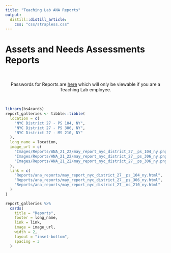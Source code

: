 ```yaml
---
title: "Teaching Lab ANA Reports"
output: 
  distill::distill_article:
    css: "css/strapless.css"
---
```


# Assets and Needs Assessments Reports

<br>

<center> Passwords for Reports are [here](https://docs.google.com/spreadsheets/d/1eAUdWEzc0R7WzpztOvutRp2FYDtpks37LSFV8sq8ezg/edit?usp=sharing) which will only be viewable if you are a Teaching Lab employee. </center>

<br>

```r
library(bs4cards)
report_galleries <- tibble::tibble(
  location = c(
    "NYC District 27 - PS 104, NY",
    "NYC District 27 - PS 306, NY",
    "NYC District 27 - MS 210, NY"
  ),
  long_name = location,
  image_url = c(
    "Images/Reports/ANA_21_22/may_report_nyc_district_27__ps_104_ny.png",
    "Images/Reports/ANA_21_22/may_report_nyc_district_27__ps_306_ny.png",
    "Images/Reports/ANA_21_22/may_report_nyc_district_27__ps_306_ny.png"
  ),
  link = c(
    "Reports/ana_reports/may_report_nyc_district_27__ps_104_ny.html",
    "Reports/ana_reports/may_report_nyc_district_27__ps_306_ny.html",
    "Reports/ana_reports/may_report_nyc_district_27__ms_210_ny.html"
  )
)

report_galleries %>%
  cards(
    title = "Reports",
    footer = long_name,
    link = link,
    image = image_url,
    width = 2,
    layout = "inset-bottom",
    spacing = 3
  )
```
